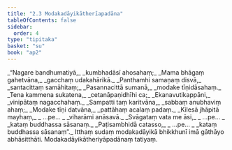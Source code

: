 ```yaml
---
title: "2.3 Modakadāyikātherīapadāna"
tableOfContents: false
sidebar:
  order: 4
type: "tipitaka"
basket: "su"
book: "ap2"
---
```



<DynamicBreadcrumb />

<Division number="30" book="ap2" bookNo="20" page="18">

<Paragraph number="190" type="verses" book="ap2">
_“Nagare bandhumatiyā,_  
_kumbhadāsī ahosahaṃ;_  
_Mama bhāgaṃ gahetvāna,_  
_gacchaṃ udakahārikā._  

</Paragraph>

</Division>
<Division number="31" book="ap2" bookNo="20" page="18">

<Paragraph number="191" type="verses" book="ap2">
_Panthamhi samaṇaṃ disvā,_  
_santacittaṃ samāhitaṃ;_  
_Pasannacittā sumanā,_  
_modake tīṇidāsahaṃ._  

</Paragraph>

</Division>
<Division number="32" book="ap2" bookNo="20" page="18">

<Paragraph number="192" type="verses" book="ap2">
_Tena kammena sukatena,_  
_cetanāpaṇidhīhi ca;_  
_Ekanavutikappāni,_  
_vinipātaṃ nagacchahaṃ._  

</Paragraph>

</Division>
<Division number="33" book="ap2" bookNo="20" page="18">

<Paragraph number="193" type="verses" book="ap2">
_Sampatti taṃ karitvāna,_  
_sabbaṃ anubhaviṃ ahaṃ;_  
_Modake tīṇi datvāna,_  
_pattāhaṃ acalaṃ padaṃ._  

</Paragraph>

</Division>
<Division number="34" book="ap2" bookNo="20" page="18">

<Paragraph number="194" type="verses" book="ap2">
_Kilesā jhāpitā mayhaṃ,_  
_ …pe… _  
_viharāmi anāsavā._  

</Paragraph>

</Division>
<Division number="35" book="ap2" bookNo="20" page="19">

<Paragraph number="195" type="verses" book="ap2">
_Svāgataṃ vata me āsi,_  
_ …pe… _  
_kataṃ buddhassa sāsanaṃ._  

</Paragraph>

</Division>
<Division number="36" book="ap2" bookNo="20" page="19">

<Paragraph number="196" type="verses" book="ap2">
_Paṭisambhidā catasso,_  
_ …pe… _  
_kataṃ buddhassa sāsanaṃ”._  

</Paragraph>

<Paragraph number="197" book="ap2">
Itthaṃ sudaṃ modakadāyikā bhikkhunī imā gāthāyo abhāsitthāti.

</Paragraph>
</Division>

<Paragraph number="198" type="center" book="ap2">
Modakadāyikātheriyāpadānaṃ tatiyaṃ.
</Paragraph>